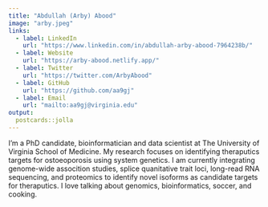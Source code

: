 ```yaml
---
title: "Abdullah (Arby) Abood"
image: "arby.jpeg"
links:
  - label: LinkedIn
    url: "https://www.linkedin.com/in/abdullah-arby-abood-7964238b/"
  - label: Website
    url: "https://arby-abood.netlify.app/"
  - label: Twitter
    url: "https://twitter.com/ArbyAbood"
  - label: GitHub
    url: "https://github.com/aa9gj"
  - label: Email
    url: "mailto:aa9gj@virginia.edu"
output:
  postcards::jolla
---
```

 
I’m a PhD candidate, bioinformatician and data scientist at The University of Virginia School of Medicine. My research focuses on identifying theraputics targets for ostoeoporosis using system genetics. I am currently integrating genome-wide assocition studies, splice quanitative trait loci, long-read RNA sequencing, and proteomics to identify novel isoforms as candidate targets for theraputics. I love talking about genomics, bioinformatics, soccer, and cooking. 
